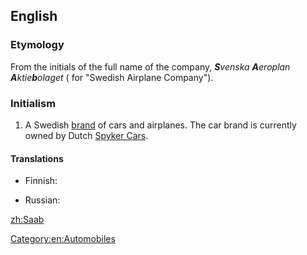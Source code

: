 ==English==
{{wikipedia}}

===Etymology===
From the initials of the full name of the company, '''''S'''venska '''A'''eroplan '''A'''ktie'''b'''olaget'' ({{etyl|sv|en}} for "Swedish Airplane Company").

===Initialism===
{{rfc-header|Initialism}}
{{head|en|initialism}}

# A Swedish [[brand]] of cars and airplanes. The car brand is currently owned by Dutch [[w:Spyker Cars|Spyker Cars]].

====Translations====
{{trans-top|Swedish brand of cars and airplanes}}
* Finnish: {{t|fi|Saab}}
{{trans-mid}}
* Russian: {{t|ru|Сааб|tr=Saab|sc=Cyrl}}
{{trans-bottom}}

[[Category:en:Automobiles]]

[[zh:Saab]]